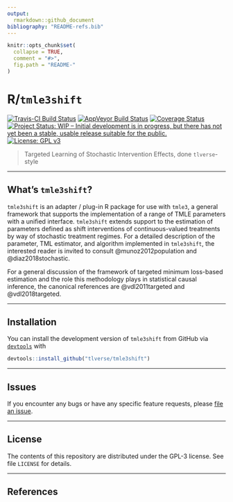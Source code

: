 ```yaml
---
output:
  rmarkdown::github_document
bibliography: "README-refs.bib"
---
```


<!-- README.md is generated from README.Rmd. Please edit that file -->

```r
knitr::opts_chunk$set(
  collapse = TRUE,
  comment = "#>",
  fig.path = "README-"
)
```

# R/`tmle3shift`

[![Travis-CI Build Status](https://travis-ci.org/tlverse/tmle3shift.svg?branch=master)](https://travis-ci.org/tlverse/tmle3shift)
[![AppVeyor Build  Status](https://ci.appveyor.com/api/projects/status/github/tlverse/tmle3shift?branch=master&svg=true)](https://ci.appveyor.com/project/tlverse/tmle3shift)
[![Coverage Status](https://img.shields.io/codecov/c/github/tlverse/tmle3shift/master.svg)](https://codecov.io/github/tlverse/tmle3shift?branch=master)
[![Project Status: WIP – Initial development is in progress, but there has not yet been a stable, usable release suitable for the public.](http://www.repostatus.org/badges/latest/wip.svg)](http://www.repostatus.org/#wip)
[![License: GPL v3](https://img.shields.io/badge/License-GPL%20v3-blue.svg)](http://www.gnu.org/licenses/gpl-3.0)

> Targeted Learning of Stochastic Intervention Effects, done `tlverse`-style

---

## What's `tmle3shift`?

`tmle3shift` is an adapter / plug-in R package for use with `tmle3`, a general
framework that supports the implementation of a range of TMLE parameters with a
unified interface. `tmle3shift` extends support to the estimation of parameters
defined as shift interventions of continuous-valued treatments by way of
stochastic treatment regimes. For a detailed description of the parameter, TML
estimator, and algorithm implemented in `tmle3shift`, the interested reader is
invited to consult @munoz2012population and @diaz2018stochastic.

For a general discussion of the framework of targeted minimum loss-based
estimation and the role this methodology plays in statistical causal inference,
the canonical references are @vdl2011targeted and @vdl2018targeted.

---

## Installation

You can install the development version of `tmle3shift` from GitHub via
[`devtools`](https://www.rstudio.com/products/rpackages/devtools/) with

```r
devtools::install_github("tlverse/tmle3shift")
```

---

## Issues

If you encounter any bugs or have any specific feature requests, please [file an
issue](https://github.com/tlverse/tmle3shift/issues).

---

## License

The contents of this repository are distributed under the GPL-3 license. See
file `LICENSE` for details.

---

## References

